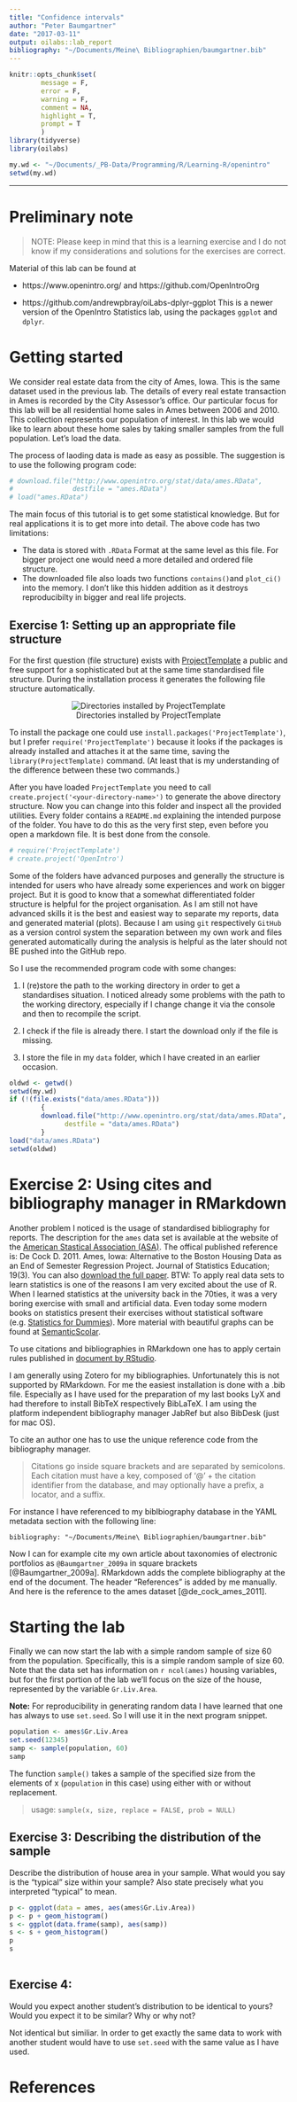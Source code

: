 ```yaml
---
title: "Confidence intervals"
author: "Peter Baumgartner"
date: "2017-03-11"
output: oilabs::lab_report
bibliography: "~/Documents/Meine\ Bibliographien/baumgartner.bib"
---
```


```r
knitr::opts_chunk$set(
        message = F,
        error = F,
        warning = F,
        comment = NA,
        highlight = T,
        prompt = T
        )
library(tidyverse)
library(oilabs)

my.wd <- "~/Documents/_PB-Data/Programming/R/Learning-R/openintro"
setwd(my.wd)
```

* * *

# Preliminary note

>NOTE: Please keep in mind that this is a learning exercise and I do not know if my considerations and solutions for the exercises are correct. 

Material of this lab can be found at

* https://www.openintro.org/ and https://github.com/OpenIntroOrg

* https://github.com/andrewpbray/oiLabs-dplyr-ggplot This is a newer version of the OpenIntro Statistics lab,  using the packages `ggplot` and `dplyr`.

# Getting started

We consider real estate data from the city of Ames, Iowa. This is the same dataset used in the previous lab. The details of every real estate transaction in Ames is recorded by the City Assessor’s office. Our particular focus for this lab will be all residential home sales in Ames between 2006 and 2010. This collection represents our population of interest. In this lab we would like to learn about these home sales by taking smaller samples from the full population. Let’s load the data.


The process of laoding data is made as easy as possible. The suggestion is to use the following program code:

```r
# download.file("http://www.openintro.org/stat/data/ames.RData",
#               destfile = "ames.RData")
# load("ames.RData")
```

The main focus of this tutorial is to get some statistical knowledge. But for real applications it is to get more into detail. The above code has two limitations:

* The data is stored with `.RData` Format at the same level as this file. For bigger project one would need a more detailed and ordered file structure.
* The downloaded file also loads two functions `contains()`and `plot_ci()` into the memory. I don't like this hidden addition as it destroys reproducibilty in bigger and real life projects.

## Exercise 1: Setting up an appropriate file structure

For the first question (file structure) exists with [ProjectTemplate](http://projecttemplate.net/getting_started.html) a public and free support for a sophisticated but at the same time standardised file structure. During the installation process it generates the following file structure automatically. 

<p style="text-align:center;">![Directories installed by ProjectTemplate](data/directories.png)</br>
Directories installed by ProjectTemplate</p>

To install the package one could use `install.packages('ProjectTemplate')`, but I prefer `require('ProjectTemplate')` because it looks if the packages is already installed and attaches it at the same time, saving the `library(ProjectTemplate)` command. (At least that is my understanding of the difference between these two commands.)

After you have loaded `ProjectTemplate` you need to call `create.project('<your-directory-name>')` to generate the above directory structure. Now you can change into this folder and inspect all the provided utilities. Every folder contains a `README.md` explaining the intended purpose of the folder. You have to do this as the very first step, even before you open a markdown file. It is best done from the console. 


```r
# require('ProjectTemplate')
# create.project('OpenIntro')
```

Some of the folders have advanced purposes and generally the structure is intended for users who have already some experiences and work on bigger project. But it is good to know that a somewhat differentiated folder structure is helpful for the project organisation. As I am still not have advanced skills it is the best and easiest way to separate my reports, data and generated material (plots). Because I am using `git` respectively `GitHub` as a version control system the separation between my own work and files generated automatically during the analysis is helpful as the later should not BE pushed into the GitHub repo.

So I use the recommended program code with some changes:

1. I (re)store the path to the working directory in order to get a standardises situation. I noticed already some problems with the path to the working directory, especially if I change change it via the console and then to recompile the script.

2. I check if the file is already there. I start the download only if the file is missing.

3. I store the file in my `data` folder, which I have created in an earlier occasion.

```r
oldwd <- getwd()
setwd(my.wd)
if (!(file.exists("data/ames.RData"))) 
        {
        download.file("http://www.openintro.org/stat/data/ames.RData",
              destfile = "data/ames.RData")
        }
load("data/ames.RData")
setwd(oldwd)
```

# Exercise 2: Using cites and bibliography manager in RMarkdown

Another problem I noticed is the usage of standardised bibliography for reports. The description for the `ames` data set is available at the website of the [American Stastical Association (ASA)](https://ww2.amstat.org/publications/jse/v19n3/decock/DataDocumentation.txt). The offical published reference is: De Cock D. 2011. Ames, Iowa: Alternative to the Boston Housing Data as an End of Semester Regression Project. Journal of Statistics Education; 19(3). You can also [download the full paper](http://ww2.amstat.org/publications/jse/v19n3/decock.pdf). BTW: To apply real data sets to learn statistics is one of the reasons I am very excited about the use of R. When I learned statistics at the university back in the 70ties, it was a very boring exercise with small and artificial data. Even today some modern books on statistics present their exercises without statistical software (e.g. [Statistics for Dummies](https://www.amazon.de/Statistics-Dummies-Deborah-J-Rumsey/dp/1119293529/ref=sr_1_1?ie=UTF8&qid=1489255953&sr=8-1&keywords=dummy+statistics)). More material with beautiful graphs can be found at [SemanticScolar](https://www.semanticscholar.org/paper/Ames-Iowa-Alternative-to-the-Boston-Housing-Data-Cock/2d7dbbe0e1a5606203a065175c1415a3dda9dcc4).

To use citations and bibliographies in RMarkdown one has to apply certain rules published in [document by RStudio](http://rmarkdown.rstudio.com/authoring_bibliographies_and_citations.html). 

I am generally using Zotero for my bibliographies. Unfortunately this is not supported by RMarkdown. For me the easiest installation is done with a .bib file. Especially as I have used for the preparation of my last books LyX and had therefore to install BibTeX respectively BibLaTeX. I am using  the platform independent bibliography manager JabRef but also BibDesk (just for mac OS).

To cite an author one has to use the unique reference code from the bibliography manager. 

> Citations go inside square brackets and are separated by semicolons. Each citation must have a key, composed of ‘@’ + the citation identifier from the database, and may optionally have a prefix, a locator, and a suffix.

For instance I have referenced to my biblbiography database in the YAML metadata section with the following line:

`bibliography: "~/Documents/Meine\ Bibliographien/baumgartner.bib"`

Now I can for example cite my own article about taxonomies of electronic portfolios as `@Baumgartner_2009a` in square brackets [@Baumgartner_2009a]. RMarkdown adds the complete bibliography at the end of the document. The header "References" is added by me manually. And here is the reference to the ames dataset [@de_cock_ames_2011].

# Starting the lab

Finally we can now start the lab with a simple random sample of size 60 from the population. Specifically, this is a simple random sample of size 60. Note that the data set has information on `r ncol(ames)` housing variables, but for the first portion of the lab we’ll focus on the size of the house, represented by the variable `Gr.Liv.Area`.

**Note:** For reproducibility in generating random data I have learned that one has always to use `set.seed`. So I will use it in the next program snippet. 

```r
population <- ames$Gr.Liv.Area
set.seed(12345)
samp <- sample(population, 60)
samp
```

The function `sample()` takes a sample of the specified size from the elements of x (`population` in this case) using either with or without replacement. 

> usage: `sample(x, size, replace = FALSE, prob = NULL)`

## Exercise 3: Describing the distribution of the sample
Describe the distribution of house area in your sample. What would you say is the "typical" size within your sample? Also state precisely what you interpreted "typical" to mean.

```r
p <- ggplot(data = ames, aes(ames$Gr.Liv.Area)) 
p <- p + geom_histogram()
s <- ggplot(data.frame(samp), aes(samp)) 
s <- s + geom_histogram()
p
s
 

```

## Exercise 4:
Would you expect another student's distribution to be identical to yours? Would you expect it to be similar? Why or why not?

Not identical but similiar. In order to get exactly the same data to work with another student would have to use `set.seed` with the same value as I have used. 

# References


